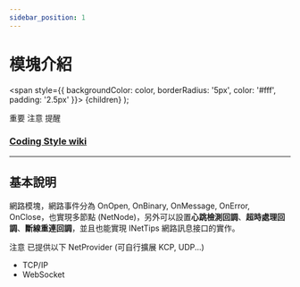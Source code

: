 ```yaml
---
sidebar_position: 1
---
```


# 模塊介紹

  <span
    style={{
      backgroundColor: color,
      borderRadius: '5px',
      color: '#fff',
      padding: '2.5px'
    }}>
    {children}
  </span>
);

<Highlight color="#ff2f00">重要</Highlight> <Highlight color="#0373fc">注意</Highlight> <Highlight color="#00d679">提醒</Highlight>

### [Coding Style wiki](https://github.com/michael811125/OxGFrame/wiki/Coding-Style)

---

## 基本說明

網路模塊，網路事件分為 OnOpen, OnBinary, OnMessage, OnError, OnClose，也實現多節點 (NetNode)，另外可以設置**心跳檢測回調**、**超時處理回調**、**斷線重連回調**，並且也能實現 INetTips 網路訊息接口的實作。

<Highlight color="#0373fc">注意</Highlight> 已提供以下 NetProvider (可自行擴展 KCP, UDP...)
- TCP/IP
- WebSocket